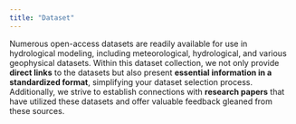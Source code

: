 ```yaml
---
title: "Dataset"
---
```


Numerous open-access datasets are readily available for use in hydrological modeling, including meteorological, hydrological, and various geophysical datasets. Within this dataset collection, we not only provide **direct links** to the datasets but also present **essential information in a standardized format**, simplifying your dataset selection process. Additionally, we strive to establish connections with **research papers** that have utilized these datasets and offer valuable feedback gleaned from these sources.
